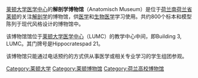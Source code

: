 [[莱顿大学医学中心|莱顿大学医学中心]]的'''解剖学博物馆'''（Anatomisch Museum）是位于[[荷兰|荷兰]][[南荷兰省|南荷兰省]][[莱顿|莱顿]]的关注[[解剖学|解剖学]]的博物馆，供[[医学|医学]]和[[生物医学|生物医学]]学习使用。共约800个标本和模型陈列于现代风格设计的博物馆中。

该博物馆馆位于[[莱顿大学医学中心|莱顿大学医学中心]]（LUMC）的教学中心中间，即Building 3, LUMC。其门牌号是Hippocratespad 21。 
 
该博物馆只能通过电话预约的方式供从事医学或相关专业学习的学生组团参观。

{{莱顿博物馆}}
{{Authority control}}
[[Category:莱顿大学|Category:莱顿大学]]
[[Category:莱顿博物馆|Category:莱顿博物馆]]
[[Category:荷兰高校博物馆|Category:荷兰高校博物馆]]